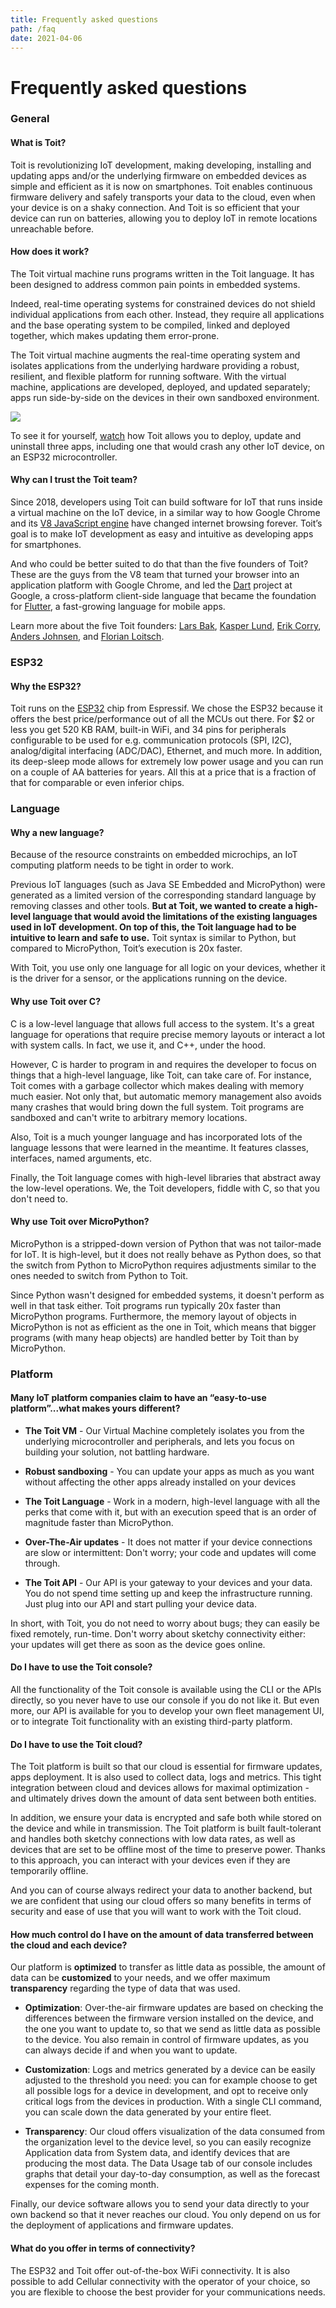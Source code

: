 ```yaml
---
title: Frequently asked questions
path: /faq
date: 2021-04-06
---
```



<HorizontalBlock theme={whiteBlueTheme}>

<HorizontalBlockItem single centered>

# Frequently asked questions

</HorizontalBlockItem>

<HorizontalBlockItem centeredBlock>

### General

#### What is Toit?

Toit is revolutionizing IoT development, making developing, installing and
updating apps and/or the underlying firmware on embedded devices as simple and
efficient as it is now on smartphones. Toit enables continuous firmware delivery
and safely transports your data to the cloud, even when your device is on a
shaky connection. And Toit is so efficient that your device can run on
batteries, allowing you to deploy IoT in remote locations unreachable before.

#### How does it work?

The Toit virtual machine runs programs written in the Toit language. It has been
designed to address common pain points in embedded systems.

Indeed, real-time operating systems for constrained devices do not shield
individual applications from each other. Instead, they require all applications
and the base operating system to be compiled, linked and deployed together,
which makes updating them error-prone.

The Toit virtual machine augments the real-time operating system and isolates
applications from the underlying hardware providing a robust, resilient, and
flexible platform for running software. With the virtual machine, applications
are developed, deployed, and updated separately; apps run side-by-side on the
devices in their own sandboxed environment.

<img class="graphic" src={theStack} />

To see it for yourself, [watch](https://www.youtube.com/watch?v=Nh83qoq0nKU) how
Toit allows you to deploy, update and uninstall three apps, including one that
would crash any other IoT device, on an ESP32 microcontroller.

#### Why can I trust the Toit team?

Since 2018, developers using Toit can build software for IoT that runs inside a
virtual machine on the IoT device, in a similar way to how Google Chrome and its
[V8 JavaScript engine](https://v8.dev/) have changed internet browsing forever.
Toit’s goal is to make IoT development as easy and intuitive as developing apps
for smartphones.

And who could be better suited to do that than the five founders of Toit? These
are the guys from the V8 team that turned your browser into an application
platform with Google Chrome, and led the [Dart](https://dart.dev/) project at
Google, a cross-platform client-side language that became the foundation for
[Flutter](http://flutter.dev), a fast-growing language for mobile apps.

Learn more about the five Toit founders: [Lars
Bak](<https://en.wikipedia.org/wiki/Lars_Bak_(computer_programmer)>), [Kasper
Lund](http://linkedin.com/in/kasper-verdich-lund-ab410a2), [Erik
Corry](https://www.linkedin.com/in/erik-corry-2a53811/), [Anders
Johnsen](https://www.linkedin.com/in/anders-n-johnsen/), and [Florian
Loitsch](https://www.linkedin.com/in/florian-loitsch-47b7261b4/).

### ESP32

#### Why the ESP32?

Toit runs on the [ESP32](https://www.espressif.com/en/products/socs/esp32) chip
from Espressif. We chose the ESP32 because it offers the best price/performance
out of all the MCUs out there. For $2 or less you get 520 KB RAM, built-in WiFi,
and 34 pins for peripherals configurable to be used for e.g. communication
protocols (SPI, I2C), analog/digital interfacing (ADC/DAC), Ethernet, and much
more. In addition, its deep-sleep mode allows for extremely low power usage and
you can run on a couple of AA batteries for years. All this at a price that is a
fraction of that for comparable or even inferior chips.

### Language

#### Why a new language?

Because of the resource constraints on embedded microchips, an IoT computing
platform needs to be tight in order to work.

Previous IoT languages (such as Java SE Embedded and MicroPython) were generated
as a limited version of the corresponding standard language by removing classes
and other tools. **But at Toit, we wanted to create a high-level language that
would avoid the limitations of the existing languages used in IoT development.
On top of this, the Toit language had to be intuitive to learn and safe to use.**
Toit syntax is similar to Python, but compared to MicroPython, Toit’s execution
is 20x faster.

With Toit, you use only one language for all logic on your devices, whether it
is the driver for a sensor, or the applications running on the device.

#### Why use Toit over C?

C is a low-level language that allows full access to the system. It's a great
language for operations that require precise memory layouts or interact a lot
with system calls. In fact, we use it, and C++, under the hood.

However, C is harder to program in and requires the developer to focus on things
that a high-level language, like Toit, can take care of. For instance, Toit
comes with a garbage collector which makes dealing with memory much easier. Not
only that, but automatic memory management also avoids many crashes that would
bring down the full system. Toit programs are sandboxed and can't write to
arbitrary memory locations.

Also, Toit is a much younger language and has incorporated lots of the language
lessons that were learned in the meantime. It features classes, interfaces,
named arguments, etc.

Finally, the Toit language comes with high-level libraries that abstract away
the low-level operations. We, the Toit developers, fiddle with C, so that you
don't need to.

#### Why use Toit over MicroPython?

MicroPython is a stripped-down version of Python that was not tailor-made for
IoT. It is high-level, but it does not really behave as Python does, so that the
switch from Python to MicroPython requires adjustments similar to the ones
needed to switch from Python to Toit.

Since Python wasn't designed for embedded systems, it doesn't perform as well in
that task either. Toit programs run typically 20x faster than MicroPython
programs. Furthermore, the memory layout of objects in MicroPython is not as
efficient as the one in Toit, which means that bigger programs (with many heap
objects) are handled better by Toit than by MicroPython.

### Platform

#### Many IoT platform companies claim to have an “easy-to-use platform”...what makes yours different?

- **The Toit VM** - Our Virtual Machine completely isolates you from the
  underlying microcontroller and peripherals, and lets you focus on building your
  solution, not battling hardware.

- **Robust sandboxing** - You can update your apps as much as you want without
  affecting the other apps already installed on your devices

- **The Toit Language** - Work in a modern, high-level language with all the
  perks that come with it, but with an execution speed that is an order of
  magnitude faster than MicroPython.

- **Over-The-Air updates** - It does not matter if your device connections are
  slow or intermittent: Don't worry; your code and updates will come through.

- **The Toit API** - Our API is your gateway to your devices and your data. You
  do not spend time setting up and keep the infrastructure running. Just plug into
  our API and start pulling your device data.

In short, with Toit, you do not need to worry about bugs; they can easily be
fixed remotely, run-time. Don't worry about sketchy connectivity either: your
updates will get there as soon as the device goes online.

#### Do I have to use the Toit console?

All the functionality of the Toit console is available using the CLI or the APIs
directly, so you never have to use our console if you do not like it. But even
more, our API is available for you to develop your own fleet management UI, or
to integrate Toit functionality with an existing third-party platform.

#### Do I have to use the Toit cloud?

The Toit platform is built so that our cloud is essential for firmware updates,
apps deployment. It is also used to collect data, logs and metrics. This tight
integration between cloud and devices allows for maximal optimization - and
ultimately drives down the amount of data sent between both entities.

In addition, we ensure your data is encrypted and safe both while stored on the
device and while in transmission. The Toit platform is built fault-tolerant and
handles both sketchy connections with low data rates, as well as devices that
are set to be offline most of the time to preserve power. Thanks to this
approach, you can interact with your devices even if they are temporarily
offline.

And you can of course always redirect your data to another backend, but we are
confident that using our cloud offers so many benefits in terms of security and
ease of use that you will want to work with the Toit cloud.

#### How much control do I have on the amount of data transferred between the cloud and each device?

Our platform is **optimized** to transfer as little data as possible, the amount
of data can be **customized** to your needs, and we offer maximum
**transparency** regarding the type of data that was used.

- **Optimization**: Over-the-air firmware updates are based on checking the
  differences between the firmware version installed on the device, and the one
  you want to update to, so that we send as little data as possible to the device.
  You also remain in control of firmware updates, as you can always decide if and
  when you want to update.

- **Customization**: Logs and metrics generated by a device can be easily
  adjusted to the threshold you need: you can for example choose to get all
  possible logs for a device in development, and opt to receive only critical logs
  from the devices in production. With a single CLI command, you can scale down
  the data generated by your entire fleet.

- **Transparency**: Our cloud offers visualization of the data consumed from the
  organization level to the device level, so you can easily recognize Application
  data from System data, and identify devices that are producing the most data.
  The Data Usage tab of our console includes graphs that detail your day-to-day
  consumption, as well as the forecast expenses for the coming month.

Finally, our device software allows you to send your data directly to your own
backend so that it never reaches our cloud. You only depend on us for the
deployment of applications and firmware updates.

#### What do you offer in terms of connectivity?

The ESP32 and Toit offer out-of-the-box WiFi connectivity. It is also possible
to add Cellular connectivity with the operator of your choice, so you are
flexible to choose the best provider for your communications needs.

</HorizontalBlockItem>
</HorizontalBlock>
